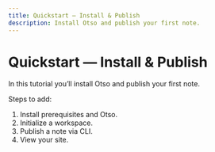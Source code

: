 ```yaml
---
title: Quickstart — Install & Publish
description: Install Otso and publish your first note.
---
```


# Quickstart — Install & Publish

In this tutorial you’ll install Otso and publish your first note.

Steps to add:
1. Install prerequisites and Otso.
2. Initialize a workspace.
3. Publish a note via CLI.
4. View your site.

